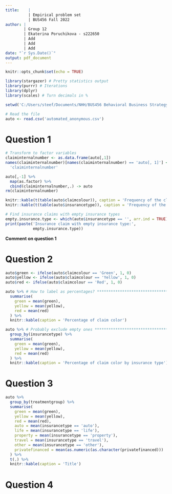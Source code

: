 ```yaml
---
title:    |
          | Empirical problem set
          | BUS456 Fall 2022
author: |
        | Group 12
        | Ekaterina Poruchikova - s222650
        | Add
        | Add
        | Add
date: "`r Sys.Date()`"
output: pdf_document
---
```


\newpage

```r
knitr::opts_chunk$set(echo = TRUE)
```

```r
library(stargazer) # Pretty statistics output
library(purrr) # Iterations
library(dplyr) 
library(scales) # Turn decimals in %
```



```r
setwd('C:/Users/steef/Documents/NHH/BUS456 Behavioral Business Strategy/BUS456-Assignment-1')

# Read the file
auto <- read.csv('automated_anonymous.csv')
```

# Question 1

```r
# Transform to factor variables
claiminternalnumber <- as.data.frame(auto[,1])
names(claiminternalnumber)[names(claiminternalnumber) == 'auto[, 1]'] <- 
  'claiminternalnumber'

auto[,-1] %>%
  map(as.factor) %>%
  cbind(claiminternalnumber,.) -> auto
rm(claiminternalnumber)

knitr::kable(t(table(auto$claimcolour)), caption = 'Frequency of the claim colour')
knitr::kable(t(table(auto$insurancetype)), caption = 'Frequency of the insurance type')

# Find insurance claims with empty insurance types
empty.insurance.type <- which(auto$insurancetype == '', arr.ind = TRUE)
print(paste('Insurance claim with empty insurance type:',
            empty.insurance.type))
```

**Comment on question 1**

# Question 2

```r
auto$green <- ifelse(auto$claimcolour == 'Green', 1, 0)
auto$yellow <- ifelse(auto$claimcolour == 'Yellow', 1, 0)
auto$red <- ifelse(auto$claimcolour == 'Red', 1, 0)

auto %>% # How to label as percentages? *******************************************************
  summarise(
    green = mean(green),
    yellow = mean(yellow),
    red = mean(red)
  ) %>%
  knitr::kable(caption = 'Percentage of claim color')

auto %>% # Probably exclude empty ones *********************************************************
  group_by(insurancetype) %>%
  summarise(
    green = mean(green),
    yellow = mean(yellow),
    red = mean(red)
  ) %>%
  knitr::kable(caption = 'Percentage of claim color by insurance type')
```

# Question 3


```r
auto %>% 
  group_by(treatmentgroup) %>%
  summarise(
    green = mean(green),
    yellow = mean(yellow),
    red = mean(red),
    auto = mean(insurancetype == 'auto'),
    life = mean(insurancetype == 'life'),
    property = mean(insurancetype == 'property'),
    travel = mean(insurancetype == 'travel'),
    other = mean(insurancetype == 'other'),
    privatefinanced = mean(as.numeric(as.character(privatefinanced)))
  ) %>%
  t(.) %>%
  knitr::kable(caption = 'Title')

```

# Question 4

